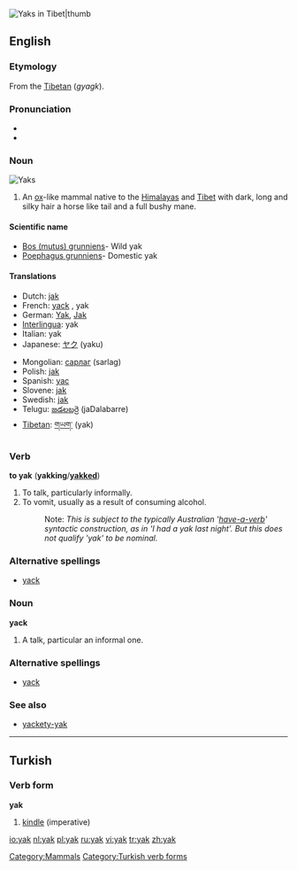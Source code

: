 {{see|yäk}}
{{wikipedia}}
[[Image:In Tibet, yaks are decorated and honored by the families they are part of.jpg|Yaks in Tibet|thumb]]
{{rfc|Scientific name unknown/invalid header}}
==English==

===Etymology===
From the [[w:Tibetan language|Tibetan]] (''gyagk'').

===Pronunciation===
*{{IPA|/jæk/}}
*{{rhymes|æk}}

===Noun===
[[Image:Yak.jpg|thumbnail|right|'''Yak'''s]]
{{en-noun}}

# An [[ox]]-like mammal native to the [[Himalayas]] and [[Tibet]] with dark, long and silky hair a horse like tail and a full bushy mane.

====Scientific name====
*[[Bos (mutus) grunniens]]- Wild yak
*[[Poephagus grunniens]]- Domestic yak

====Translations====
{{top}}
*Dutch: [[jak]] {{m}}
*French: [[yack]] {{m}}, yak {{m}}
*German: [[Yak]], [[Jak]]
*[[Interlingua]]: yak
*Italian: yak {{m}}
*Japanese: [[ヤク]] (yaku)
{{mid}}
*Mongolian: [[сарлаг]] (sarlag)
*Polish: [[jak]] {{m}}
*Spanish: [[yac]] {{m}}
*Slovene: [[jak]] {{m}}
*Swedish: [[jak]] {{m}}
*Telugu: [[జడలబర్రె]] (jaDalabarre)
*[[Tibetan]]: [[གཡག་]] (yak)
{{bottom}}

===Verb===
'''to yak''' ('''yakking'''/'''[[yakked]]''')

# To talk, particularly informally.
# To vomit, usually as a result of consuming alcohol.
#:Note: ''This is subject to the typically Australian '[[have-a-verb]]' syntactic construction, as in 'I had a yak last night'. But this does not qualify 'yak' to be nominal.''

===Alternative spellings===
*[[yack]]

===Noun===
'''yack'''

# A talk, particular an informal one.

===Alternative spellings===
*[[yack]]

===See also===
*[[yackety-yak]]

[[Category:Mammals]]

----

==Turkish==

===Verb form===
'''yak'''

# [[kindle]] (imperative)

[[Category:Turkish verb forms]]

[[io:yak]]
[[nl:yak]]
[[pl:yak]]
[[ru:yak]]
[[vi:yak]]
[[tr:yak]]
[[zh:yak]]